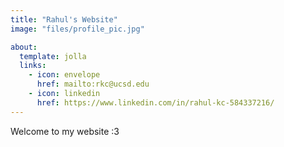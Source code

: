 ```yaml
---
title: "Rahul's Website"
image: "files/profile_pic.jpg"

about: 
  template: jolla
  links:
    - icon: envelope
      href: mailto:rkc@ucsd.edu
    - icon: linkedin
      href: https://www.linkedin.com/in/rahul-kc-584337216/
---
```


Welcome to my website :3

